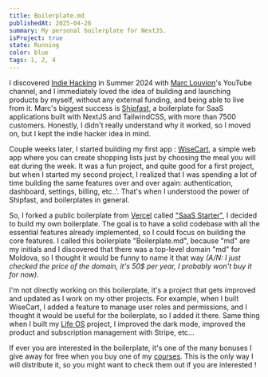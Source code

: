 ```yaml
---
title: Boilerplate.md
publishedAt: 2025-04-26
summary: My personal boilerplate for NextJS.
isProject: true
state: Running
color: blue
tags: 1, 2, 4
---
```


I discovered [Indie Hacking](https://www.indiehackers.com/about) in Summer 2024 with [Marc Louvion](https://www.youtube.com/channel/UC12JO2IPlEViR-o6SLXKx1A)'s YouTube channel, and I immediately loved the idea of building and launching products by myself, without any external funding, and being able to live from it. Marc's biggest success is [Shipfast](https://shipfa.st/), a boilerplate for SaaS applications built with NextJS and TailwindCSS, with more than 7500 customers. Honestly, I didn't really understand why it worked, so I moved on, but I kept the indie hacker idea in mind.

Couple weeks later, I started building my first app : [WiseCart](/blog/wisecart), a simple web app where you can create shopping lists just by choosing the meal you will eat during the week. It was a fun project, and quite good for a first project, but when I started my second project, I realized that I was spending a lot of time building the same features over and over again: authentication, dashboard, settings, billing, etc..'. That's when I understood the power of Shipfast, and boilerplates in general.

So, I forked a public boilerplate from [Vercel](https://vercel.com/) called ["SaaS Starter"](https://vercel.com/templates/authentication/next-js-saas-starter), I decided to build my own boilerplate. The goal is to have a solid codebase with all the essential features already implemented, so I could focus on building the core features. I called this boilerplate "Boilerplate.md", because "md" are my initials and I discovered that there was a top-level domain "md" for Moldova, so I thought it would be funny to name it that way *(A/N: I just checked the price of the domain, it's 50$ per year, I probably won't buy it for now)*.

I'm not directly working on this boilerplate, it's a project that gets improved and updated as I work on my other projects. For example, when I built WiseCart, I added a feature to manage user roles and permissions, and I thought it would be useful for the boilerplate, so I added it there. Same thing when I built my [Life OS](/blog/life-os) project, I improved the dark mode, improved the product and subscription management with Stripe, etc...

If ever you are interested in the boilerplate, it's one of the many bonuses I give away for free when you buy one of my [courses](https://courses.maximeduhamel.com/). This is the only way I will distribute it, so you might want to check them out if you are interested !